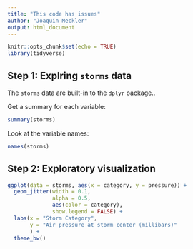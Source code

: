 ```yaml
---
title: "This code has issues"
author: "Joaquin Meckler"
output: html_document
---
```


```r
knitr::opts_chunk$set(echo = TRUE)
library(tidyverse)
```

## Step 1: Explring `storms` data

The `storms` data are built-in to the `dplyr` package..

Get a summary for each variable: 
```r
summary(storms)
```

Look at the variable names: 
```r
names(storms) 
```

## Step 2: Exploratory visualization

```r
ggplot(data = storms, aes(x = category, y = pressure)) +
  geom_jitter(width = 0.1, 
              alpha = 0.5,
              aes(color = category),
              show.legend = FALSE) +
  labs(x = "Storm Category", 
       y = "Air pressure at storm center (millibars)"
       ) +
  theme_bw()
```

